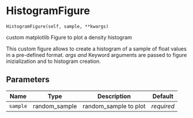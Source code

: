# HistogramFigure { #sim_2024.HistogramFigure }

`HistogramFigure(self, sample, **kwargs)`

custom matplotlib Figure to plot a density histogram

This custom figure allows to create a histogram of a sample of float values in a pre-defined format.
*args and *Keyword arguments are passed to figure inizialization and to histogram creation.

## Parameters

| Name     | Type          | Description           | Default    |
|----------|---------------|-----------------------|------------|
| `sample` | random_sample | random_sample to plot | _required_ |